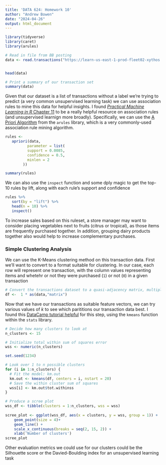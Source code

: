 ```yaml
---
title: 'DATA 624: Homework 10'
author: "Andrew Bowen"
date: "2024-04-26"
output: html_document
---
```


```r
library(tidyverse)
library(caret)
library(arules)
```


```r
# Read in file from BB posting
data <- read.transactions("https://learn-us-east-1-prod-fleet02-xythos.content.blackboardcdn.com/61aab133e7df2/15994286?X-Blackboard-S3-Bucket=learn-us-east-1-prod-fleet01-xythos&X-Blackboard-Expiration=1714154400000&X-Blackboard-Signature=EXNbsp64188aDjV5ghvpIntldSZyodmooKdARIQis%2Bs%3D&X-Blackboard-Client-Id=100211&X-Blackboard-S3-Region=us-east-1&response-cache-control=private%2C%20max-age%3D21600&response-content-disposition=inline%3B%20filename%2A%3DUTF-8%27%27GroceryDataSet.csv&response-content-type=text%2Fcsv&X-Amz-Security-Token=IQoJb3JpZ2luX2VjEHYaCXVzLWVhc3QtMSJHMEUCIQCPzoozXPE1F4nXsIGTwWl5%2FKQ2WV1Lvj8P77kujmDfFgIgGLl3RYlXs2RPhBOEechJ2e75alzuSmnEDkIjsXAGMEoqvQUIv%2F%2F%2F%2F%2F%2F%2F%2F%2F%2F%2FARADGgw2MzU1Njc5MjQxODMiDFtXL4Jkwt65okwHxiqRBR%2Bm8NJuX3%2FeT81Xh%2BOa%2FCTSnAbnFIpY9qgdBVxBS1uvaxRGtm%2FECck%2BrXiPvFzG0z4XdNx1x4joRiWSkQgYO7QVOltxsCGSsDPj8Lre85MmyHsT25DhcTf1ieRl%2BSzKDwljW%2Bh2klESX1pMaWIKW4HOvypaNPcWrLlBqXpb44pW4yo7m4dJqnpgOmldN%2FzAEAAcoJYlPQQxdvbDo5k0naI%2Ffw5o9nJJkK76oJQF2WQ0rC5Cf3groL0HIMDtkLT%2FYItLtxsYy5n1k3or6meEKhFovEeW3jaIOH23X4Cl1dqj3X%2FGO7XwYg7ru5C9t5f84WpjGSKNO0DuJb090I1J6lT%2FFcZeoSSWgsySropjeB%2B499%2BXkSrPPKB81Zc9fRT0yiDNBdZfD0cdMEVNLy%2BmKKuS5%2BJk5sb3ZoIa0%2F8GLb9jgwqVLwELtN%2B0jJIwLxXB3fEe%2Fi2q4bcyzJ1K2za3Sfj7VAiggDcYxbK%2FH%2BdrP5Vv433C%2BgtJKCP2nLaLLWfrqUcILs6t8%2B%2B15tbDbW7jD%2FM4WvGplummBa1VRcDeT7%2Frvk8oDQU8LhB6D1fH4viBb17SzNQYIwh4Ix6KcRjIPmCAbOpV2IAT42hGgTKkoaugmKCdSxs%2F3Q20tN7ZVADsRpz34TvAMfqOWnk8jDHF7IZUrHuDp9Y%2BrrlwmVf7skK3cRZcnzJ%2FnpW267%2Fgqkl%2FcvBau1hYUZfRNRhrL9%2B4SeOMwROACwlBkIat4jDtIio7GEJOZTwIRu0R%2F5X05oBEW99QqeDtW0JRFeCbLgNE2hf9PQ2TaBqNF3KdqAtCsbkHJTLa%2B%2FbroYdmOSH6EOxFrQYzcNMtyxBcoR6TEL9yrSNZ8U0ltb0uSkN1URue%2B5nf6DDT266xBjqxAenwDmGoi%2BXKOet8wunv6iHxx9uAGmdzj9A61u86JYR25vAA3w1v2vFPlwpsbgi3hDm1EltjIGmAwpnI%2FQhmms2cxA8sYdcMbdVuNQ3N4J6CtSs76G47WaVn%2BxYxe8uJKoTEZPXPg9GwosEnqLERltXlql4RO3%2BPHDwrq4F0tS0zbFBsKVPs%2FQz5I7s%2FtmE2HRJ2WplMVXQFMshwkuUUY9Pqa40WxJVN7O96kvew7RquEg%3D%3D&X-Amz-Algorithm=AWS4-HMAC-SHA256&X-Amz-Date=20240426T120000Z&X-Amz-SignedHeaders=host&X-Amz-Expires=21600&X-Amz-Credential=ASIAZH6WM4PL6OFBYI4R%2F20240426%2Fus-east-1%2Fs3%2Faws4_request&X-Amz-Signature=ccc7803bceb51d061e6b1ab78934216319096403228d1a48247b4054bd3c92a1", sep=",")


head(data)
```

```r
# Print a summary of our transaction set
summary(data)
```


Given that our dataset is a list of transactions without a label we're trying to predict (a very common unsupervised learning task) we can use association rules to mine this data for helpful insights. I found [*Practical Machine Learning in R* Chapter 11 ](https://www.wiley.com/en-us/Practical+Machine+Learning+in+R-p-9781119591535) to be a really helpful resource on association rules (and unsupervised learnign more broadly). Specifically, we can use the [A Priori Algorithm](https://www.geeksforgeeks.org/apriori-algorithm/) from the `arules` library, which is a very commonly-used association rule mining algorithm.
```r
rules <- 
   apriori(data, 
          parameter = list( 
          support = 0.0085, 
          confidence = 0.5, 
          minlen = 2 
        ))

```

```r
summary(rules)
```


We can also use the `inspect` function and some dply magic to get the top-10 rules by lift, along with each rule's support and confidence
```r
rules %>% 
   sort(by = "lift") %>% 
   head(n = 10) %>% 
   inspect() 
```
To increase sales based on this ruleset, a store manager may want to consider placing vegetables next to fruits (citrus or tropical), as those items are frequently purchased together. In addition, grouping dairy products together also would help to increase complementary purchases.


### Simple Clustering Analysis
We can use the K-Means clustering method on this transaction data. First we'll want to convert to a format suitable for clustering. In our case, each row will represent one transaction, with the column values representing items and whetehr or not they were purchased (`1`) or not (`0`) in a given transaction
```r
# Convert the transactions dataset to a quasi-adjacency matrix, multiply by 1 to convert booleans to 0/1
df <-  1 * as(data,"matrix")
```

Now that we have our transactions as suitable feature vectors, we can try various values of $k$ to see which parititions our transaction data best. I found this [DataCamp tutorial helpful](https://www.datacamp.com/tutorial/k-means-clustering-r) for this step, using the `kmeans` function within the `stats` library.
```r
# Decide how many clusters to look at
n_clusters <- 15

# Initialize total within sum of squares error
wss <- numeric(n_clusters)

set.seed(1234)

# Look over 1 to n possible clusters
for (i in 1:n_clusters) {
  # Fit the model: km.out
  km.out <- kmeans(df, centers = i, nstart = 20)
  # Save the within cluster sum of squares
  wss[i] <- km.out$tot.withinss
}

```


```r
# Produce a scree plot
wss_df <- tibble(clusters = 1:n_clusters, wss = wss)
 
scree_plot <- ggplot(wss_df, aes(x = clusters, y = wss, group = 1)) +
    geom_point(size = 4)+
    geom_line() +
    scale_x_continuous(breaks = seq(2, 15, 2)) +
    xlab('Number of clusters')
scree_plot
```


Other evaluation metrics we could use for our clusters could be the Silhouette score or the Davied-Boulding index for an unsupervised learning task
